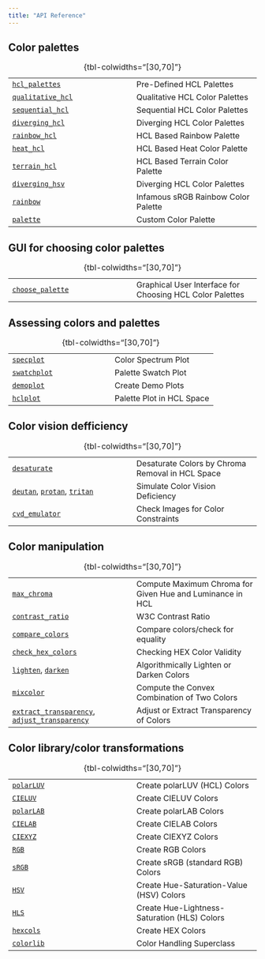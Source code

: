 ```yaml
---
title: "API Reference"
---
```



## Color palettes

::: {.tbl-borderless}

|   |   |
|---|---|
| [`hcl_palettes`](man/colorspace.hcl_palettes.hcl_palettes.qmd) | Pre-Defined HCL Palettes |
| [`qualitative_hcl`](man/colorspace.palettes.qualitative_hcl.qmd) | Qualitative HCL Color Palettes |
| [`sequential_hcl`](man/colorspace.palettes.sequential_hcl.qmd) | Sequential HCL Color Palettes |
| [`diverging_hcl`](man/colorspace.palettes.diverging_hcl.qmd) | Diverging HCL Color Palettes |
| [`rainbow_hcl`](man/colorspace.palettes.rainbow_hcl.qmd) | HCL Based Rainbow Palette |
| [`heat_hcl`](man/colorspace.palettes.heat_hcl.qmd) | HCL Based Heat Color Palette |
| [`terrain_hcl`](man/colorspace.palettes.terrain_hcl.qmd) | HCL Based Terrain Color Palette |
| [`diverging_hsv`](man/colorspace.palettes.diverging_hcl.qmd) | Diverging HCL Color Palettes |
| [`rainbow`](man/colorspace.palettes.rainbow.qmd) | Infamous sRGB Rainbow Color Palette |
| [`palette`](man/colorspace.palettes.palette.qmd) | Custom Color Palette |

: {tbl-colwidths="[30,70]"}
:::


## GUI for choosing color palettes

::: {.tbl-borderless}

|   |   |
|---|---|
| [`choose_palette`](man/colorspace.choose_palette.choose_palette.qmd) | Graphical User Interface for Choosing HCL Color Palettes |

: {tbl-colwidths="[30,70]"}
:::


## Assessing colors and palettes

::: {.tbl-borderless}

|   |   |
|---|---|
| [`specplot`](man/colorspace.specplot.specplot.qmd) | Color Spectrum Plot |
| [`swatchplot`](man/colorspace.swatchplot.swatchplot.qmd) | Palette Swatch Plot |
| [`demoplot`](man/colorspace.demos.demoplot.qmd) | Create Demo Plots |
| [`hclplot`](man/colorspace.hclplot.hclplot.qmd) | Palette Plot in HCL Space |

: {tbl-colwidths="[30,70]"}
:::


## Color vision defficiency

::: {.tbl-borderless}

|   |   |
|---|---|
| [`desaturate`](man/colorspace.CVD.desaturate.qmd) | Desaturate Colors by Chroma Removal in HCL Space |
| [`deutan`](man/colorspace.CVD.deutan.qmd), [`protan`](man/colorspace.CVD.protan.qmd), [`tritan`](man/colorspace.CVD.tritan.qmd) | Simulate Color Vision Deficiency |
| [`cvd_emulator`](man/colorspace.cvd_emulator.cvd_emulator.qmd) | Check Images for Color Constraints |

: {tbl-colwidths="[30,70]"}
:::


## Color manipulation

::: {.tbl-borderless}

|   |   |
|---|---|
| [`max_chroma`](man/colorspace.utils.max_chroma.qmd) | Compute Maximum Chroma for Given Hue and Luminance in HCL |
| [`contrast_ratio`](man/colorspace.utils.contrast_ratio.qmd) | W3C Contrast Ratio |
| [`compare_colors`](man/colorspace.colorlib.compare_colors.qmd) | Compare colors/check for equality |
| [`check_hex_colors`](man/colorspace.utils.check_hex_colors) | Checking HEX Color Validity |
| [`lighten`](man/colorspace.utils.lighten.qmd), [`darken`](man/colorspace.utils.darken.qmd) | Algorithmically Lighten or Darken Colors |
| [`mixcolor`](man/colorspace.utils.mixcolor.qmd) | Compute the Convex Combination of Two Colors |
| [`extract_transparency`](man/colorspace.utils.extract_transparency.qmd), [`adjust_transparency`](man/colorspace.utils.adjust_transparency.qmd) | Adjust or Extract Transparency of Colors |

: {tbl-colwidths="[30,70]"}
:::


## Color library/color transformations

::: {.tbl-borderless}

|   |   |
|---|---|
| [`polarLUV`](man/colorspace.colorlib.polarLUV.qmd) | Create polarLUV (HCL) Colors |
| [`CIELUV`](man/colorspace.colorlib.CIELUV.qmd) | Create CIELUV Colors |
| [`polarLAB`](man/colorspace.colorlib.polarLAB.qmd) | Create polarLAB Colors |
| [`CIELAB`](man/colorspace.colorlib.CIELAB.qmd) | Create CIELAB Colors |
| [`CIEXYZ`](man/colorspace.colorlib.CIEXYZ.qmd) | Create CIEXYZ Colors |
| [`RGB`](man/colorspace.colorlib.RGB.qmd) | Create RGB Colors |
| [`sRGB`](man/colorspace.colorlib.sRGB.qmd) | Create sRGB (standard RGB) Colors |
| [`HSV`](man/colorspace.colorlib.HSV.qmd) | Create Hue-Saturation-Value (HSV) Colors |
| [`HLS`](man/colorspace.colorlib.HLS.qmd) | Create Hue-Lightness-Saturation (HLS) Colors |
| [`hexcols`](man/colorspace.colorlib.hexcols.qmd) | Create HEX Colors |
| [`colorlib`](man/colorspace.colorlib.colorlib.qmd) | Color Handling Superclass |

: {tbl-colwidths="[30,70]"}
:::
